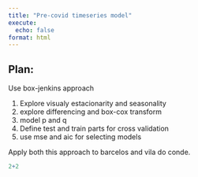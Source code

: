 ```yaml
---
title: "Pre-covid timeseries model"
execute:
  echo: false
format: html
---
```


## Plan:

Use box-jenkins approach

1.  Explore visualy estacionarity and seasonality
2.  explore differencing and box-cox transform
3.  model p and q
4.  Define test and train parts for cross validation
5.  use mse and aic for selecting models

Apply both this approach to barcelos and vila do conde.

```r

2+2 

```

